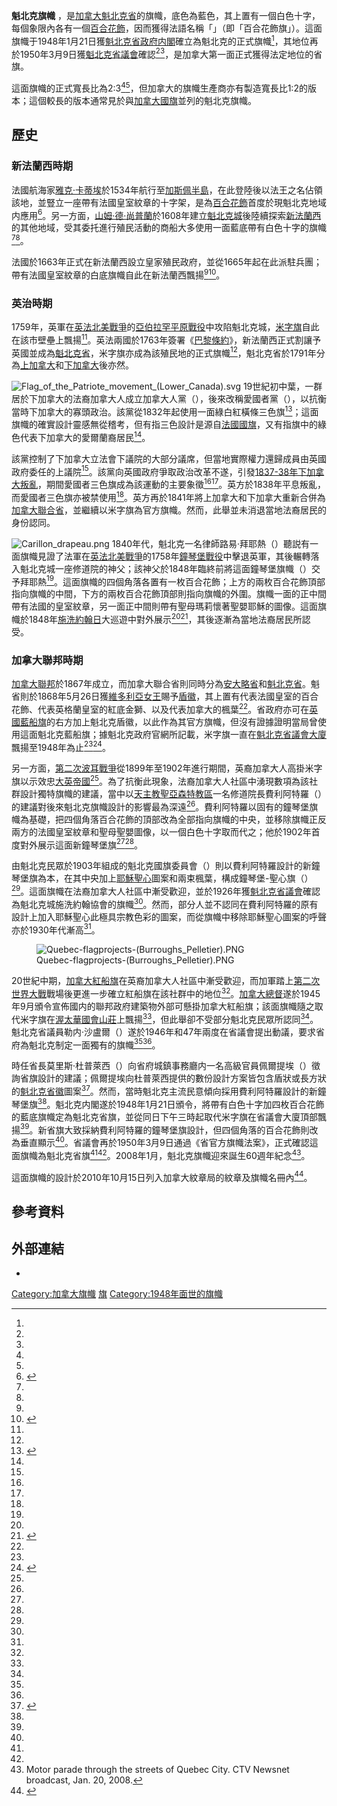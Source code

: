 {{noteTA
|G1=PoliticiansUK
|G2=UK Places
|G3=People
|G4=Country
|1=zh-hans:雅克·卡蒂埃; zh-hant:雅克·卡蒂亞;
|2=zh-hans:萨缪尔·德·尚普兰; zh-hant:山姆·德·尚普蘭;
|3=zh-hans:布尔; zh-hant:波耳;
}}
{{Infobox flag
| Name = 魁北克旗幟
| Article =
| Image = Flag of Quebec.svg
| Image2 = Flag of Quebec (1-2).svg
| Noborder = <!-- Leave blank for rectangular flag; for non-rectangular flag, type "no". -->
| Nickname = {{lang-fr|Le Fleurdelisé}}
| Morenicks =
| Use = 110000
| Symbol = 
| Proportion = 2:3<ref name="hist-ratio">{{Cite web |url=http://www.drapeau.gouv.qc.ca/drapeau/specifications/specifications.html |title=Le drapeau national - Spécifications |accessdate=2015-05-22 |date=2008-01-14 |publisher=魁北克省政府 }}</ref><ref name="PCH">{{Cite web |url=http://www.pch.gc.ca/eng/1363282447158 |title=Quebec - Anthems and Symbols |accessdate=2015-05-18 |date=2013-08-13 |publisher=加拿大政府 }}</ref>
| Adoption = 1948年1月21日<ref name="hist01">{{Cite web |url=http://www.drapeau.gouv.qc.ca/drapeau/histoire/fleurdelise.html |title=Le drapeau national - Histoires (p.1) |accessdate=2015-05-18 |date=2008-01-14 |publisher=魁北克省政府 |archive-date=2007-05-20 |archive-url=https://web.archive.org/web/20070520063338/http://www.drapeau.gouv.qc.ca/drapeau/histoire/fleurdelise.html |dead-url=no }}</ref><ref name="Fraser">{{Cite web |last=Fraser |first=Alistair B. |url=http://fraser.cc/FlagsCan/Provinces/Quebec.html |title=Quebec |work=The Flags of Canada |accessdate=2015-05-18 }}</ref>
| Proportion2 = 1:2
| Design = 藍底白色十字，每個象限帶有一個白色百合花飾
| Designer =
}}

'''魁北克旗幟''' {{lang-en|'''flag of Quebec'''}}，是[[加拿大|加拿大]][[魁北克省|魁北克省]]的旗幟，底色為藍色，其上置有一個白色十字，每個象限內各有一個[[百合花飾|百合花飾]]，因而獲得法語名稱「{{lang|fr|Le Fleurdelisé}}」（即「百合花飾旗」）。這面旗幟于1948年1月21日獲[[魁北克省政府|魁北克省政府]][[魁北克省政府#省行政会议（内阁）|内閣]]確立為魁北克的正式旗幟<ref name="hist01"/>，其地位再於1950年3月9日獲[[魁北克省議會|魁北克省議會]]確認<ref name="Fraser"/><ref name="CHA"/>，是加拿大第一面正式獲得法定地位的省旗。

這面旗幟的正式寬長比為2:3<ref name="hist-ratio"/><ref name="PCH"/>，但加拿大的旗幟生產商亦有製造寬長比1:2的版本；這個較長的版本通常見於與[[加拿大國旗|加拿大國旗]]並列的魁北克旗幟。

==歷史==
===新法蘭西時期===
{{multiple image
 | footer   = 左：法國商船旗（17世紀）<br>右：法國皇室旗幟（1663年-1763年在新法蘭西飄揚）
 | width    = 150
 | image1   = Naval Flag of the Kingdom of France (Civil Ensign).svg
 | image2   = Royal Standard of King Louis XIV.svg
}}

法國航海家[[雅克·卡蒂埃|雅克·卡蒂埃]]於1534年航行至[[加斯佩半島|加斯佩半島]]，在此登陸後以法王之名佔領該地，並豎立一座帶有法國皇室紋章的十字架，是為[[百合花飾|百合花飾]]首度於現魁北克地域内應用<ref name="hist02">{{Cite web |url=http://www.drapeau.gouv.qc.ca/drapeau/histoire/fleurdelise-02.html |title=Le drapeau national - Histoires (p.2) |accessdate=2015-05-18 |date=2008-01-14 |publisher=魁北克省政府 }}</ref>。另一方面，[[山姆·德·尚普蘭|山姆·德·尚普蘭]]於1608年建立[[魁北克城|魁北克城]]後陸續探索[[新法蘭西|新法蘭西]]的其他地域，受其委托進行殖民活動的商船大多使用一面藍底帶有白色十字的旗幟<ref name="Fraser"/><ref name="hist02"/>。

法國於1663年正式在新法蘭西設立皇家殖民政府，並從1665年起在此派駐兵團；帶有法國皇室紋章的白底旗幟自此在新法蘭西飄揚<ref name="Fraser"/><ref name="hist03">{{Cite web |url=http://www.drapeau.gouv.qc.ca/drapeau/histoire/fleurdelise-03.html |title=Le drapeau national - Histoires (p.3) |accessdate=2015-05-18 |date=2008-01-14 |publisher=魁北克省政府 }}</ref>。

===英治時期===
{{multiple image
 | footer   = 左：1606年版米字旗（1763年-1801年在魁北克省/下加拿大飄揚）<br>右：1801年版米字旗（1801年-1948年在下加拿大/加拿大聯合省/魁北克省飄揚）
 | width    = 150
 | image1   = Flag of Great Britain (1707-1800).svg
 | image2   = Flag of the United Kingdom.svg
}}

1759年，英軍在[[英法北美戰爭|英法北美戰爭]]的[[亞伯拉罕平原戰役|亞伯拉罕平原戰役]]中攻陷魁北克城，[[米字旗|米字旗]]自此在該市壁壘上飄揚<ref name="hist03"/>。英法兩國於1763年簽署《[[1763年巴黎條約|巴黎條約]]》，新法蘭西正式割讓予英國並成為[[魁北克省_(1763年-1791年)|魁北克省]]，米字旗亦成為該殖民地的正式旗幟<ref name="hist03"/>，魁北克省於1791年分為[[上加拿大|上加拿大]]和[[下加拿大|下加拿大]]後亦然。

[[File:Flag_of_the_Patriote_movement_(Lower_Canada).svg|thumb]]
19世紀初中葉，一群居於下加拿大的法裔加拿大人成立加拿大人黨（{{lang|fr|Parti canadien}}），後來改稱愛國者黨（{{lang|fr|Parti patriote}}），以抗衡當時下加拿大的寡頭政治。該黨從1832年起使用一面綠白紅橫條三色旗<ref name="hist04">{{Cite web |url=http://www.drapeau.gouv.qc.ca/drapeau/histoire/fleurdelise-04.html |title=Le drapeau national - Histoires (p.4) |accessdate=2015-05-18 |date=2008-01-14 |publisher=魁北克省政府 |deadurl=yes |archiveurl=https://web.archive.org/web/20080622023910/http://www.drapeau.gouv.qc.ca/drapeau/histoire/fleurdelise-04.html |archivedate=2008-06-22 }}</ref>；這面旗幟的確實設計靈感無從稽考，但有指三色設計是源自[[法國國旗|法國國旗]]，又有指旗中的綠色代表下加拿大的愛爾蘭裔居民<ref name="Fraser"/>。

該黨控制了下加拿大立法會下議院的大部分議席，但當地實際權力還歸成員由英國政府委任的上議院<ref name="Fraser"/>。該黨向英國政府爭取政治改革不遂，引發[[1837年叛亂|1837-38年下加拿大叛亂]]，期間愛國者三色旗成為該運動的主要象徵<ref name="Fraser"/><ref name="hist04"/>。英方於1838年平息叛亂，而愛國者三色旗亦被禁使用<ref name="hist04"/>。英方再於1841年將上加拿大和下加拿大重新合併為[[加拿大省|加拿大聯合省]]，並繼續以米字旗為官方旗幟。然而，此舉並未消退當地法裔居民的身份認同。

[[File:Carillon_drapeau.png|thumb]]
1840年代，魁北克一名律師路易·拜耶熱（{{lang|fr|Louis de Gonzague Baillairgé}}）聽説有一面旗幟見證了法軍在[[英法北美戰爭|英法北美戰爭]]的1758年[[卡里隆戰役|鐘琴堡戰役]]中擊退英軍，其後輾轉落入魁北克城一座修道院的神父；該神父於1848年臨終前將這面鐘琴堡旗幟（{{lang|fr|le drapeau de Carillon}}）交予拜耶熱<ref name="Fraser"/>。這面旗幟的四個角落各置有一枚百合花飾；上方的兩枚百合花飾頂部指向旗幟的中間，下方的兩枚百合花飾頂部則指向旗幟的外圍。旗幟一面的正中間帶有法國的皇室紋章，另一面正中間則帶有聖母瑪莉懷著聖嬰耶穌的圖像。這面旗幟於1848年[[施洗者聖約翰|施洗約翰日]]大巡遊中對外展示<ref name="Fraser"/><ref name="hist05">{{Cite web |url=http://www.drapeau.gouv.qc.ca/drapeau/histoire/fleurdelise-05.html |title=Le drapeau national - Histoires (p.5) |accessdate=2015-05-19 |date=2008-01-14 |publisher=魁北克省政府 }}</ref>，其後逐漸為當地法裔居民所認受。

===加拿大聯邦時期===
{{multiple image
 | align    = left
 | direction= vertical
 | footer   = 分別帶有1868年版盾徽（上）和1939年版盾徽（下）的魁北克藍船旗<br>（註：沒有證據證明這兩面旗幟曾被魁北克省政府採用）
 | width    = 150
 | image1   = Quebec Blue Ensign (1868-1939).svg
 | image2   = British Flag of Quebec.svg
}}

[[加拿大聯邦|加拿大聯邦]]於1867年成立，而加拿大聯合省則同時分為[[安大略省|安大略省]]和[[魁北克省|魁北克省]]。魁省則於1868年5月26日獲[[維多利亞女王|維多利亞女王]]賜予[[魁北克省省徽|盾徽]]，其上置有代表法國皇室的百合花飾、代表英格蘭皇室的紅底金獅、以及代表加拿大的楓葉<ref name="Fraser"/>。省政府亦可在[[藍船旗|英國藍船旗]]的右方加上魁北克盾徽，以此作為其官方旗幟，但沒有證據證明當局曾使用這面魁北克藍船旗；據魁北克政府官網所記載，米字旗一直在[[魁北克省議會大廈|魁北克省議會大廈]]飄揚至1948年為止<ref name="hist01"/><ref name="hist06">{{Cite web |url=http://www.drapeau.gouv.qc.ca/drapeau/histoire/fleurdelise-06.html |title=Le drapeau national - Histoires (p.6) |accessdate=2015-05-19 |date=2008-01-14 |publisher=魁北克省政府 }}</ref>。

{{multiple image
 | footer   = 左：費利阿特羅設計的新鐘琴堡旗<br>右：鐘琴堡-聖心旗
 | width    = 150
 | image1   = CarillonFiliatrault Drapeau.png
 | image2   = CarillonSacreCoeur Drapeau.png
}}

另一方面，[[第二次波耳戰爭|第二次波耳戰爭]]從1899年至1902年進行期間，英裔加拿大人高掛米字旗以示效忠[[大英帝國|大英帝國]]<ref name="Fraser"/>。為了抗衡此現象，法裔加拿大人社區中湧現數項為該社群設計獨特旗幟的建議，當中以[[天主教聖亞森特教區|天主教聖亞森特教區]]一名修道院長費利阿特羅（{{lang|fr|Ephège Filiatrault}}）的建議對後來魁北克旗幟設計的影響最為深遠<ref name="Fraser"/>。費利阿特羅以固有的鐘琴堡旗幟為基礎，把四個角落百合花飾的頂部改為全部指向旗幟的中央，並移除旗幟正反兩方的法國皇室紋章和聖母聖嬰圖像，以一個白色十字取而代之；他於1902年首度對外展示這面新鐘琴堡旗<ref name="Fraser"/><ref name="hist05"/>。

由魁北克民眾於1903年組成的魁北克國旗委員會（{{lang|fr|Le Comité du drapeau national de Québec}}）則以費利阿特羅設計的新鐘琴堡旗為本，在其中央加上[[耶穌聖心|耶穌聖心]]圖案和兩束楓葉，構成鐘琴堡-聖心旗（{{lang|fr|le Carillon-Sacré-Cœur}}）<ref name="Fraser"/>。這面旗幟在法裔加拿大人社區中漸受歡迎，並於1926年獲[[魁北克省議會|魁北克省議會]]確認為魁北克城施洗約翰協會的旗幟<ref name="Fraser"/>。然而，部分人並不認同在費利阿特羅的原有設計上加入耶穌聖心此極具宗教色彩的圖案，而從旗幟中移除耶穌聖心圖案的呼聲亦於1930年代漸高<ref name="Fraser"/>。

[[File:Quebec-flagprojects-(Burroughs_Pelletier).PNG|thumb]]

20世紀中期，[[加拿大紅船旗|加拿大紅船旗]]在英裔加拿大人社區中漸受歡迎，而加軍踏上[[第二次世界大戰|第二次世界大戰]]戰場後更進一步確立紅船旗在該社群中的地位<ref name="Fraser"/>。[[加拿大總督|加拿大總督]]遂於1945年9月頒令宣佈國内的聯邦政府建築物外部可懸掛加拿大紅船旗；該面旗幟隨之取代米字旗在[[渥太華|渥太華]][[國會山莊_(加拿大)|國會山莊]]上飄揚<ref name="Fraser"/>，但此舉卻不受部分魁北克民眾所認同<ref name="hist06"/>。魁北克省議員勒内·沙盧爾（{{lang|fr|René Chaloult}}）遂於1946年和47年兩度在省議會提出動議，要求省府為魁北克制定一面獨有的旗幟<ref name="Fraser"/><ref name="hist06"/>。

時任省長莫里斯·杜普萊西（{{lang|fr|Maurice Duplessis}}）向省府城鎮事務廳内一名高級官員佩爾提埃（{{lang|fr|Burroughs Pelletier}}）徵詢省旗設計的建議；佩爾提埃向杜普萊西提供的數份設計方案皆包含盾狀或長方狀的[[魁北克省省徽|魁北克省徽]]圖案<ref name="hist-projet">{{Cite web |url=http://www.drapeau.gouv.qc.ca/drapeau/histoire/projet-drapeau.html |title=Le drapeau national - Histoires (Projets de drapeaux) |accessdate=2015-05-22 |date=2008-01-14 |publisher=魁北克省政府 }}</ref>。然而，當時魁北克主流民意傾向採用費利阿特羅設計的新鐘琴堡旗<ref name="hist-projet"/>。魁北克内閣遂於1948年1月21日頒令，將帶有白色十字加四枚百合花飾的藍底旗幟定為魁北克省旗，並從同日下午三時起取代米字旗在省議會大廈頂部飄揚<ref name="hist06"/>。新省旗大致採納費利阿特羅的鐘琴堡旗設計，但四個角落的百合花飾則改為垂直顯示<ref name="Fraser"/>。省議會再於1950年3月9日通過《省官方旗幟法案》，正式確認這面旗幟為魁北克省旗<ref name="Fraser"/><ref name="CHA"/>。2008年1月，魁北克旗幟迎來誕生60週年紀念<ref>Motor parade through the streets of Quebec City. CTV Newsnet broadcast, Jan. 20, 2008.</ref>。

這面旗幟的設計於2010年10月15日列入加拿大紋章局的紋章及旗幟名冊內<ref name="CHA">{{Cite web |url=http://reg.gg.ca/heraldry/pub-reg/project.asp?lang=e&ProjectID=2089&ShowAll=1 |title=Province of Quebec (Civil Institution): Registration of Arms and Flag |accessdate=2015-05-22 |publisher=加拿大紋章局 }}</ref>。

==參考資料==
{{Reflist}}

==外部連結==
*{{Commonscat-inline|Flag of Quebec|魁北克旗幟}}

{{加拿大旗幟}}

[[Category:加拿大旗幟|Category:加拿大旗幟]]
[[Category:魁北克省|旗]]
[[Category:1948年面世的旗幟|Category:1948年面世的旗幟]]
